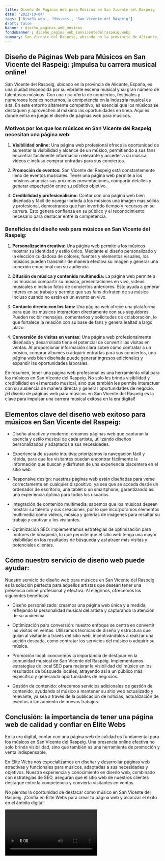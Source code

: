 ```yaml
---
title: Diseño de Páginas Web para Músicos en San Vicente del Raspeig
date: '2023-10-04'
tags: ['Diseño web', 'Músicos', 'San Vicente del Raspeig']
draft: false
banner : diseño_paginas_web_músicos
fondoBanner : diseño_pagina_web_sanvicentedelraspeig.webp
summary: San Vicente del Raspeig, ubicado en la provincia de Alicante, España, es una ciudad reconocida por su vibrante escena musical y su gran número de talentosos músicos. Con una rica oferta de conciertos, festivales y numerosos locales nocturnos, la competencia en la industria musical es alta. En este entorno altamente competitivo, es esencial que los músicos se destaquen y aprovechen al máximo las oportunidades en línea. Aquí es donde entra en juego el diseño de páginas web para músicos.
---
```


## Diseño de Páginas Web para Músicos en San Vicente del Raspeig: ¡Impulsa tu carrera musical online!

San Vicente del Raspeig, ubicado en la provincia de Alicante, España, es una ciudad reconocida por su vibrante escena musical y su gran número de talentosos músicos. Con una rica oferta de conciertos, festivales y numerosos locales nocturnos, la competencia en la industria musical es alta. En este entorno altamente competitivo, es esencial que los músicos se destaquen y aprovechen al máximo las oportunidades en línea. Aquí es donde entra en juego el diseño de páginas web para músicos.

### Motivos por los que los músicos en San Vicente del Raspeig necesitan una página web:

1. **Visibilidad online:** Una página web profesional ofrece la oportunidad de aumentar la visibilidad y alcance de un músico, permitiendo a sus fans encontrar fácilmente información relevante y acceder a su música, vídeos e incluso comprar entradas para sus conciertos.

2. **Promoción de eventos:** San Vicente del Raspeig está constantemente lleno de eventos musicales. Tener una página web permite a los músicos anunciar sus próximas presentaciones, compartir detalles y generar expectación entre su público objetivo.

3. **Credibilidad y profesionalismo:** Contar con una página web bien diseñada y fácil de navegar brinda a los músicos una imagen más sólida y profesional, demostrando que han invertido tiempo y recursos en su carrera. Esto genera confianza en su público y el reconocimiento necesario para destacar entre la competencia.

### Beneficios del diseño web para músicos en San Vicente del Raspeig:

1. **Personalización creativa:** Una página web permite a los músicos mostrar su identidad y estilo único. Mediante el diseño personalizado y la elección cuidadosa de colores, fuentes y elementos visuales, los músicos pueden transmitir de manera efectiva su imagen y generar una conexión emocional con su audiencia.

2. **Difusión de música y contenido multimedia:** La página web permite a los músicos compartir su música, presentaciones en vivo, videos musicales e incluso fotos de conciertos anteriores. Esto ayuda a generar interés en su trabajo y permite que sus fans disfruten de su música incluso cuando no están en un evento en vivo.

3. **Contacto directo con los fans:** Una página web ofrece una plataforma para que los músicos interactúen directamente con sus seguidores. Pueden recibir mensajes, comentarios y solicitudes de colaboración, lo que fortalece la relación con su base de fans y genera lealtad a largo plazo.

4. **Conversión de visitas en ventas:** Una página web profesionalmente diseñada y desarrollada tiene el potencial de convertir las visitas en ventas. Al proporcionar información clara sobre cómo contratar a un músico, comprar álbumes o adquirir entradas para sus conciertos, una página web bien diseñada puede generar ingresos adicionales y expandir las oportunidades laborales.

En resumen, tener una página web profesional es una herramienta vital para los músicos en San Vicente del Raspeig. No solo les brinda visibilidad y credibilidad en el mercado musical, sino que también les permite interactuar con su audiencia de manera directa y generar oportunidades de negocio. ¡El diseño de páginas web para músicos en San Vicente del Raspeig es la clave para impulsar una carrera musical exitosa en la era digital!

<GifSeo />

<Cta />

## Elementos clave del diseño web exitoso para músicos en San Vicente del Raspeig:

- Diseño atractivo y moderno: creamos páginas web que capturan la esencia y estilo musical de cada artista, utilizando diseños personalizados y adaptados a sus necesidades.

- Experiencia de usuario intuitiva: priorizamos la navegación fácil y rápida, para que los visitantes puedan encontrar fácilmente la información que buscan y disfruten de una experiencia placentera en el sitio web.

- Responsive design: nuestras páginas web están diseñadas para verse correctamente en cualquier dispositivo, ya sea que se acceda desde un ordenador de escritorio, una tablet o un smartphone, garantizando así una experiencia óptima para todos los usuarios.

- Integración de contenido multimedia: sabemos que los músicos desean mostrar su talento y sus creaciones, por lo que incorporamos elementos multimedia como videos, música y galerías de imágenes para resaltar su trabajo y cautivar a los visitantes.

- Optimización SEO: implementamos estrategias de optimización para motores de búsqueda, lo que permite que el sitio web tenga una mayor visibilidad en los resultados de búsqueda y así atraer más visitas y potenciales clientes.

## Cómo nuestro servicio de diseño web puede ayudar:

Nuestro servicio de diseño web para músicos en San Vicente del Raspeig es la solución perfecta para aquellos artistas que desean tener una presencia online profesional y efectiva. Al elegirnos, ofrecemos los siguientes beneficios:

- Diseño personalizado: creamos una página web única y a medida, reflejando la personalidad musical del artista y capturando la atención de su audiencia.

- Optimización para conversión: nuestro enfoque se centra en convertir las visitas en ventas. Utilizamos técnicas de diseño y estructura que guían al visitante a través del sitio web, incentivándolos a realizar una acción deseada, como contratar los servicios del músico o adquirir su música.

- Promoción local: conocemos la importancia de destacar en la comunidad musical de San Vicente del Raspeig. Implementamos estrategias de local SEO para mejorar la visibilidad del músico en los resultados de búsqueda locales, atrayendo así a un público más específico y generando oportunidades de negocios.

- Gestión de contenido: ofrecemos servicios adicionales de gestión de contenido, ayudando al músico a mantener su sitio web actualizado y relevante, ya sea a través de la publicación de noticias, actualización de eventos o lanzamiento de nuevos trabajos.

## Conclusión: la importancia de tener una página web de calidad y confiar en Élite Webs

En la era digital, contar con una página web de calidad es fundamental para los músicos en San Vicente del Raspeig. Una presencia online efectiva no solo brinda visibilidad, sino que también es una herramienta de promoción y venta indispensable.

En Élite Webs nos especializamos en diseñar y desarrollar páginas web atractivas y funcionales para músicos, adaptadas a sus necesidades y objetivos. Nuestra experiencia y conocimiento en diseño web, combinado con estrategias de SEO, aseguran que el sitio web de nuestros clientes destaque entre la competencia y convierta visitantes en ventas.

No pierdas la oportunidad de destacar como músico en San Vicente del Raspeig. ¡Confía en Élite Webs para crear tu página web y alcanzar el éxito en el ámbito digital!

<Video />

<CtaBot job='Músicos' city='San Vicente del Raspeig'/>

<Gmaps query='San Vicente del Raspeig+españa+maps' />